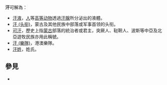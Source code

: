 '''汗'''可解為：
*[[汗液|汗液]]，[[人|人]]等[[高等动物|高等动物]]透過[[汗腺|汗腺]]所分泌出的液體。
*[[汗_(头衔)|汗 (头衔)]]，蒙古及其他民族中部落或军事首领的头衔。
*[[可汗|可汗]]，歷史上指[[蒙古國|蒙古]]部落的統治者或君主，突厥人、鞑靼人、波斯等中亞及北亞遊牧民族亦用此稱號。
*[[汗_(樂隊)|汗 (樂隊)]]，港澳樂隊。
*[[汗姓|汗姓]]，姓氏。

== 參見 ==
* {{Lookfrom}}

{{disambig|H|cat=一字消歧義}}